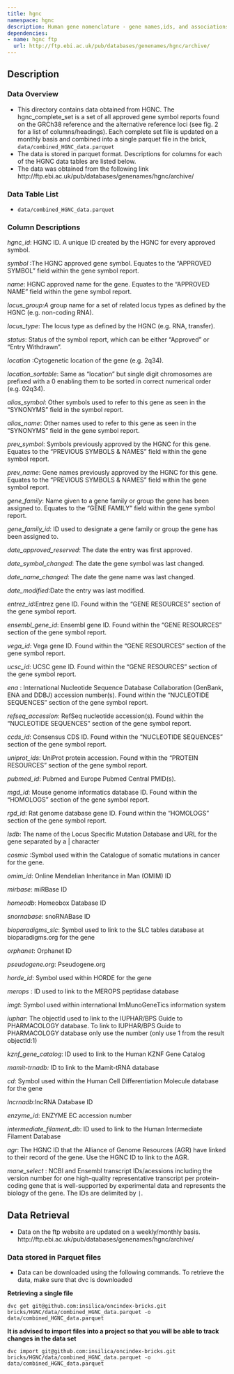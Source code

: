 ```yaml
---
title: hgnc
namespace: hgnc
description: Human gene nomenclature - gene names,ids, and associations.
dependencies:
- name: hgnc ftp
  url: http://ftp.ebi.ac.uk/pub/databases/genenames/hgnc/archive/
---
```


## Description

### Data Overview

 - This directory contains data obtained from HGNC. The hgnc_complete_set is a set of all approved gene symbol reports found on the GRCh38 reference and the alternative reference loci (see fig. 2 for a list of columns/headings). Each complete set file is updated on a monthly basis and combined into a single parquet file in the brick, ``data/combined_HGNC_data.parquet``  
 - The data is stored in parquet format. Descriptions for columns for each of the HGNC data tables are listed below. 
 - The data was obtained from the following link http://ftp.ebi.ac.uk/pub/databases/genenames/hgnc/archive/
 
### Data Table List
  - ``data/combined_HGNC_data.parquet``  

### Column Descriptions
*hgnc_id*: HGNC ID. A unique ID created by the HGNC for every
                           approved symbol. 

*symbol* :The HGNC approved gene symbol. Equates to the
                           "APPROVED SYMBOL" field within the gene symbol
                           report.

*name*: HGNC approved name for the gene. Equates to the
                           "APPROVED NAME" field within the gene symbol report.

*locus_group:A* group name for a set of related locus types as
                           defined by the HGNC (e.g. non-coding RNA).

*locus_type*: The locus type as defined by the HGNC (e.g. RNA,
                           transfer).

*status*: Status of the symbol report, which can be either
                           "Approved" or "Entry Withdrawn".

*location* :Cytogenetic location of the gene (e.g. 2q34).

*location_sortable*: Same as "location" but single digit chromosomes are
                           prefixed with a 0 enabling them to be sorted in
                           correct numerical order (e.g. 02q34).

*alias_symbol*: Other symbols used to refer to this gene as seen in
                           the "SYNONYMS" field in the symbol report. 

*alias_name*: Other names used to refer to this gene as seen in
                           the "SYNONYMS" field in the gene symbol report.

*prev_symbol*: Symbols previously approved by the HGNC for this
                           gene. Equates to the "PREVIOUS SYMBOLS & NAMES" field
                           within the gene symbol report.

*prev_name*: Gene names previously approved by the HGNC for this
                           gene. Equates to the "PREVIOUS SYMBOLS & NAMES" field
                           within the gene symbol report.

*gene_family*: Name given to a gene family or group the gene has been
                           assigned to. Equates to the "GENE FAMILY" field within
                           the gene symbol report.

*gene_family_id*: ID used to designate a gene family or group the gene
                           has been assigned to.

*date_approved_reserved*: The date the entry was first approved.

*date_symbol_changed*: The date the gene symbol was last changed.

*date_name_changed*: The date the gene name was last changed.

*date_modified*:Date the entry was last modified.

*entrez_id*:Entrez gene ID. Found within the "GENE RESOURCES"
                           section of the gene symbol report.

*ensembl_gene_id*: Ensembl gene ID. Found within the "GENE RESOURCES"
                           section of the gene symbol report.

*vega_id*: Vega gene ID. Found within the "GENE RESOURCES"
                           section of the gene symbol report.

*ucsc_id*: UCSC gene ID. Found within the "GENE RESOURCES"
                           section of the gene symbol report.

*ena* : International Nucleotide Sequence Database
                           Collaboration (GenBank, ENA and DDBJ) accession
                           number(s). Found within the "NUCLEOTIDE SEQUENCES"
                           section of the gene symbol report.

*refseq_accession*: RefSeq nucleotide accession(s). Found within the
                           "NUCLEOTIDE SEQUENCES" section of the gene symbol
                           report.

*ccds_id*: Consensus CDS ID. Found within the
                           "NUCLEOTIDE SEQUENCES" section of the gene symbol
                           report.

*uniprot_ids*: UniProt protein accession. Found within the
                           "PROTEIN RESOURCES" section of the gene symbol
                           report.

*pubmed_id*: Pubmed and Europe Pubmed Central PMID(s).

*mgd_id*: Mouse genome informatics database ID. Found within
                           the "HOMOLOGS" section of the gene symbol report.

*rgd_id*: Rat genome database gene ID. Found within the
                           "HOMOLOGS" section of the gene symbol report.

*lsdb*: The name of the Locus Specific Mutation Database and
                           URL for the gene separated by a | character

*cosmic* :Symbol used within the Catalogue of somatic
                           mutations in cancer for the gene.

*omim_id*: Online Mendelian Inheritance in Man (OMIM) ID

*mirbase*: miRBase ID

*homeodb*: Homeobox Database ID

*snornabase*: snoRNABase ID

*bioparadigms_slc*: Symbol used to link to the SLC tables database at
                           bioparadigms.org for the gene

*orphanet*: Orphanet ID

*pseudogene.org*: Pseudogene.org

*horde_id*: Symbol used within HORDE for the gene

*merops* : ID used to link to the MEROPS peptidase database

*imgt*: Symbol used within international ImMunoGeneTics
                           information system

*iuphar*: The objectId used to link to the IUPHAR/BPS Guide to
                           PHARMACOLOGY database. To link to IUPHAR/BPS Guide
                           to PHARMACOLOGY database only use the number
                           (only use 1 from the result objectId:1)

*kznf_gene_catalog*: ID used to link to the Human KZNF Gene Catalog

*mamit-trnadb:* ID to link to the Mamit-tRNA database

*cd*: Symbol used within the Human Cell Differentiation
                           Molecule database for the gene

*lncrnadb*:lncRNA Database ID

*enzyme_id*: ENZYME EC accession number

*intermediate_filament_db*: ID used to link to the Human Intermediate Filament
                           Database

*agr*: The HGNC ID that the Alliance of Genome Resources
                           (AGR) have linked to their record of the gene. Use
                           the HGNC ID to link to the AGR.

*mane_select* : NCBI and Ensembl transcript IDs/acessions
                           including the version number for one high-quality
                           representative transcript per protein-coding gene
                           that is well-supported by experimental data and
                           represents the biology of the gene. The IDs are
                           delimited by ``|``.

## Data Retrieval
* Data on the ftp website are updated on a weekly/monthly basis. 
http://ftp.ebi.ac.uk/pub/databases/genenames/hgnc/archive/

### Data stored in Parquet files
* Data can be downloaded using the following commands. To retrieve the data, make sure that dvc is downloaded

**Retrieving a single file**
```
dvc get git@github.com:insilica/oncindex-bricks.git bricks/HGNC/data/combined_HGNC_data.parquet -o data/combined_HGNC_data.parquet
```
**It is advised to import files into a project so that you will be able to track changes in the data set**
```
dvc import git@github.com:insilica/oncindex-bricks.git bricks/HGNC/data/combined_HGNC_data.parquet -o data/combined_HGNC_data.parquet
```
